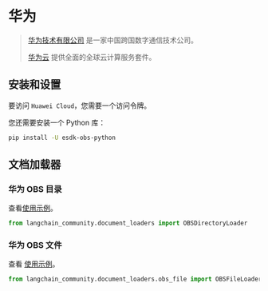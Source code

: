 # 华为

>[华为技术有限公司](https://www.huawei.com/) 是一家中国跨国数字通信技术公司。
> 
>[华为云](https://www.huaweicloud.com/intl/en-us/product/) 提供全面的全球云计算服务套件。

## 安装和设置

要访问 `Huawei Cloud`，您需要一个访问令牌。

您还需要安装一个 Python 库：

```bash
pip install -U esdk-obs-python
```

## 文档加载器

### 华为 OBS 目录

查看[使用示例](/docs/integrations/document_loaders/huawei_obs_directory)。

```python
from langchain_community.document_loaders import OBSDirectoryLoader
```

### 华为 OBS 文件

查看 [使用示例](/docs/integrations/document_loaders/huawei_obs_file)。

```python
from langchain_community.document_loaders.obs_file import OBSFileLoader
```